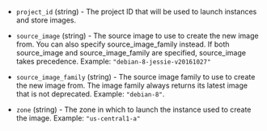 <!-- Code generated from the comments of the Config struct in builder/googlecompute/config.go; DO NOT EDIT MANUALLY -->

- `project_id` (string) - The project ID that will be used to launch instances and store images.

- `source_image` (string) - The source image to use to create the new image from. You can also
  specify source_image_family instead. If both source_image and
  source_image_family are specified, source_image takes precedence.
  Example: `"debian-8-jessie-v20161027"`

- `source_image_family` (string) - The source image family to use to create the new image from. The image
  family always returns its latest image that is not deprecated. Example:
  `"debian-8"`.

- `zone` (string) - The zone in which to launch the instance used to create the image.
  Example: `"us-central1-a"`

<!-- End of code generated from the comments of the Config struct in builder/googlecompute/config.go; -->
